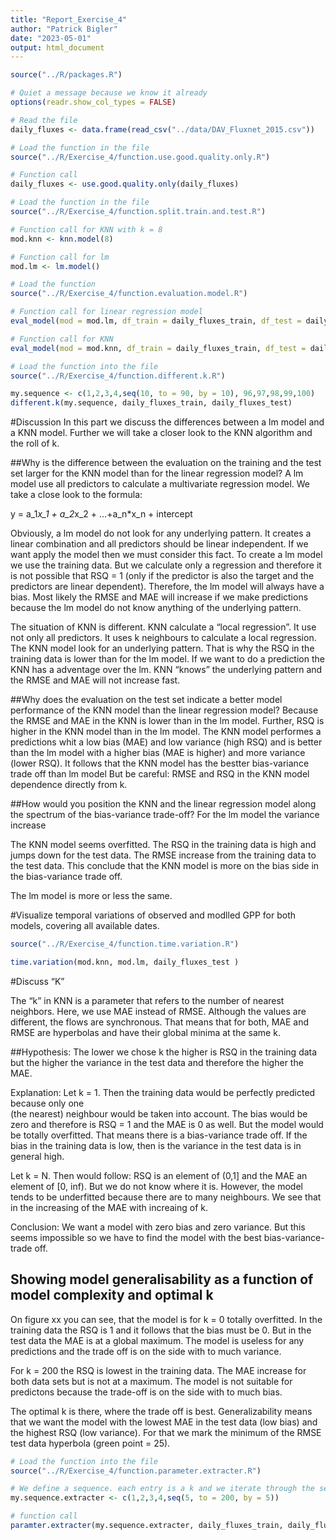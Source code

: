 ```yaml
---
title: "Report_Exercise_4"
author: "Patrick Bigler"
date: "2023-05-01"
output: html_document
---
```


```r
source("../R/packages.R")
```


```r
# Quiet a message because we know it already
options(readr.show_col_types = FALSE)

# Read the file
daily_fluxes <- data.frame(read_csv("../data/DAV_Fluxnet_2015.csv"))
```


```r
# Load the function in the file
source("../R/Exercise_4/function.use.good.quality.only.R")

# Function call
daily_fluxes <- use.good.quality.only(daily_fluxes)
```


```r
# Load the function in the file
source("../R/Exercise_4/function.split.train.and.test.R")

# Function call for KNN with k = 8
mod.knn <- knn.model(8)

# Function call for lm
mod.lm <- lm.model()
```


```r
# Load the function
source("../R/Exercise_4/function.evaluation.model.R")

# Function call for linear regression model
eval_model(mod = mod.lm, df_train = daily_fluxes_train, df_test = daily_fluxes_test)

# Function call for KNN
eval_model(mod = mod.knn, df_train = daily_fluxes_train, df_test = daily_fluxes_test)
```

```r
# Load the function into the file
source("../R/Exercise_4/function.different.k.R")

my.sequence <- c(1,2,3,4,seq(10, to = 90, by = 10), 96,97,98,99,100)
different.k(my.sequence, daily_fluxes_train, daily_fluxes_test)
```


#Discussion
In this part we discuss the differences between a lm model and a KNN model. 
Further we will take a closer look to the KNN algorithm and the roll of k.

##Why is the difference between the evaluation on the training and the test set larger for the KNN model than for the linear regression model?
A lm model use all predictors to calculate a multivariate regression model.
We take a close look to the formula:

y = a_1*x_1 + a_2*x_2 + ...+a_n*x_n + intercept

Obviously, a lm model do not look for any underlying pattern. It creates a linear
combination and all predictors should be linear independent. If we want apply the
model then we must consider this fact. To create a lm model we use the training data.
But we calculate only a regression and therefore it is not possible that RSQ = 1
(only if the predictor is also the target and the predictors are linear dependent).
Therefore, the lm model will always have a bias. Most likely the RMSE and MAE will 
increase if we make predictions because the lm model do not know anything of 
the underlying pattern.

The situation of KNN is different. KNN calculate a "local regression". It use not 
only all predictors. It uses k neighbours to calculate a local regression. The KNN
model look for an underlying pattern. That is why the RSQ in the training data is
lower than for the lm model. If we want to do a prediction the KNN has a adventage 
over the lm. KNN "knows" the underlying pattern and the RMSE and MAE will not 
increase fast.

##Why does the evaluation on the test set indicate a better model performance of the KNN model than the linear regression model?
Because the RMSE and MAE in the KNN is lower than in the lm model. Further, RSQ
is higher in the KNN model than in the lm model. The KNN model performes a predictions
whit a low bias (MAE) and low variance (high RSQ) and is better than the lm model
with a higher bias (MAE is higher) and more variance (lower RSQ). It follows that 
the KNN model has the bestter bias-variance trade off than lm model But be careful:
RMSE and RSQ in the KNN model dependence directly from k.

##How would you position the KNN and the linear regression model along the spectrum of the bias-variance trade-off?
For the lm model the variance increase

The KNN model seems overfitted. The RSQ in the training data is high and jumps down
for the test data. The RMSE increase from the training data to the test data.
This conclude that the KNN model is more on the bias side in the bias-variance trade off.

The lm model is more or less the same. 

#Visualize temporal variations of observed and modlled GPP for both models, covering all available dates.

```r
source("../R/Exercise_4/function.time.variation.R")

time.variation(mod.knn, mod.lm, daily_fluxes_test )

```



#Discuss "K"

The "k" in KNN is a parameter that refers to the number of nearest neighbors.
Here, we use MAE instead of RMSE. Although the values are different, the flows 
are synchronous. That means that for both, MAE and RMSE are hyperbolas and have
their global minima at the same k.

##Hypothesis:
The lower we chose k the higher is RSQ in the training data but the higher the variance 
in the test data and therefore the higher the MAE.

Explanation:
Let k = 1. Then the training data would be perfectly predicted because only one   
(the nearest) neighbour would be taken into account. The bias would be zero
and therefore is RSQ = 1 and the MAE is 0 as well. But the model would be 
totally overfitted. That means there is a bias-variance trade off. If the bias 
in the training data is low, then is the variance in the test data is in general high. 

Let k = N. Then would follow: RSQ is an element of (0,1] and the MAE
an element of [0, inf). But we do not know where it is. However, the model tends 
to be underfitted because there are to many neighbours. We see that in the increasing
of the MAE with increaing of k.

Conclusion: We want a model with zero bias and zero variance. But this seems impossible
so we have to find the model with the best bias-variance-trade off.

## Showing model generalisability as a function of model complexity and optimal k
On figure xx you can see, that the model is for k = 0 totally overfitted. In the 
training data the RSQ is 1 and it follows that the bias must be 0. But in the test data
the MAE is at a global maximum. The model is useless for any predictions and the 
trade off is on the side with to much variance.

For k = 200 the RSQ is lowest in the training data. The MAE increase for both 
data sets but is not at a maximum. The model is not suitable for predictons because
the trade-off is on the side with to much bias.

The optimal k is there, where the trade off is best. Generalizability means that we 
want the model with the lowest MAE in the test data (low bias) and the highest RSQ
(low variance). For that we mark the minimum of the RMSE test data hyperbola
(green point = 25).

```r
# Load the function into the file
source("../R/Exercise_4/function.parameter.extracter.R")

# We define a sequence. each entry is a k and we iterate through the sequence
my.sequence.extracter <- c(1,2,3,4,seq(5, to = 200, by = 5))

# function call
paramter.extracter(my.sequence.extracter, daily_fluxes_train, daily_fluxes_test)
```

